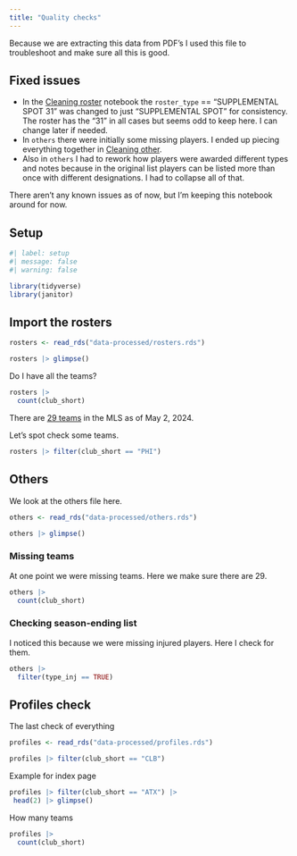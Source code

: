 ```yaml
---
title: "Quality checks"
---
```


Because we are extracting this data from PDF's I used this file to troubleshoot and make sure all this is good.

## Fixed issues

- In the [Cleaning roster](01-cleaning-roster.qmd) notebook the `roster_type` == "SUPPLEMENTAL SPOT 31" was changed to just "SUPPLEMENTAL SPOT" for consistency. The roster has the "31" in all cases but seems odd to keep here. I can change later if needed.
- In `others` there were initially some missing players. I ended up piecing everything together in [Cleaning other](01-cleaning-other.qmd).
- Also in `others` I had to rework how players were awarded different types and notes because in the original list players can be listed more than once with different designations. I had to collapse all of that.

There aren't any known issues as of now, but I'm keeping this notebook around for now.

## Setup

```r
#| label: setup
#| message: false
#| warning: false

library(tidyverse)
library(janitor)
```


## Import the rosters

```r
rosters <- read_rds("data-processed/rosters.rds")

rosters |> glimpse()
```

Do I have all the teams?

```r
rosters |> 
  count(club_short)
```

There are [29 teams](https://en.wikipedia.org/wiki/Major_League_Soccer) in the MLS as of May 2, 2024.

Let's spot check some teams.

```r
rosters |> filter(club_short == "PHI")
```

## Others

We look at the others file here.

```r
others <- read_rds("data-processed/others.rds")

others |> glimpse()
```

### Missing teams

At one point we were missing teams. Here we make sure there are 29.

```r
others |> 
  count(club_short)
```

### Checking season-ending list

I noticed this because we were missing injured players. Here I check for them.

```r
others |> 
  filter(type_inj == TRUE)
```

## Profiles check

The last check of everything

```r
profiles <- read_rds("data-processed/profiles.rds")

profiles |> filter(club_short == "CLB")
```

Example for index page

```r
profiles |> filter(club_short == "ATX") |> 
 head(2) |> glimpse()
```

How many teams

```r
profiles |> 
  count(club_short)
```


